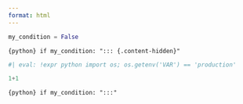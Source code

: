 ```yaml
---
format: html
---
```


```python
my_condition = False
```

`{python} if my_condition: "::: {.content-hidden}"`

```python
#| eval: !expr python import os; os.getenv('VAR') == 'production'

1+1
```

`{python} if my_condition: ":::"`
